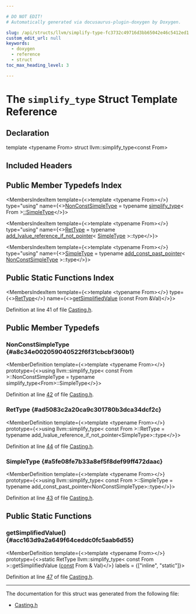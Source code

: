 ```yaml
---

# DO NOT EDIT!
# Automatically generated via docusaurus-plugin-doxygen by Doxygen.

slug: /api/structs/llvm/simplify-type-fc3732c49716d3bb65042e46c5412ed1
custom_edit_url: null
keywords:
  - doxygen
  - reference
  - struct
toc_max_heading_level: 3

---
```





# The `simplify_type` Struct Template Reference

<DoxygenPage pluginConfig={pluginConfig}>



## Declaration

<CodeBlock>template &lt;typename From&gt;
struct llvm::simplify_type&lt;const From&gt;</CodeBlock>

## Included Headers

<IncludesList>
<IncludesListItem
  filePath="llvm/Support/Casting.h"
  permalink="/docs/api/files/include/include/llvm/include/llvm/support/casting-h"
  isLocal="true" />
</IncludesList>

## Public Member Typedefs Index

<MembersIndex>

<MembersIndexItem
  template={<>template &lt;typename From&gt;</>}
  type="using"
  name={<><a href="#a8c34e002059040522f6f31cbcbf360b1">NonConstSimpleType</a> = typename <a href="/docs/api/structs/llvm/simplify-type">simplify&#95;type</a>&lt; From &gt;<a href="#a5fe08fe7b33a8ef5f8def99ff472daac">::SimpleType</a></>}>
</MembersIndexItem>

<MembersIndexItem
  template={<>template &lt;typename From&gt;</>}
  type="using"
  name={<><a href="#ad5083c2a20ca9c301780b3dca34dcf2c">RetType</a> = typename <a href="/docs/api/structs/llvm/add-lvalue-reference-if-not-pointer">add&#95;lvalue&#95;reference&#95;if&#95;not&#95;pointer</a>&lt; <a href="#a5fe08fe7b33a8ef5f8def99ff472daac">SimpleType</a> &gt;::type</>}>
</MembersIndexItem>

<MembersIndexItem
  template={<>template &lt;typename From&gt;</>}
  type="using"
  name={<><a href="#a5fe08fe7b33a8ef5f8def99ff472daac">SimpleType</a> = typename <a href="/docs/api/structs/llvm/add-const-past-pointer">add&#95;const&#95;past&#95;pointer</a>&lt; <a href="#a8c34e002059040522f6f31cbcbf360b1">NonConstSimpleType</a> &gt;::type</>}>
</MembersIndexItem>

</MembersIndex>

## Public Static Functions Index

<MembersIndex>

<MembersIndexItem
  template={<>template &lt;typename From&gt;</>}
  type={<><a href="#ad5083c2a20ca9c301780b3dca34dcf2c">RetType</a></>}
  name={<><a href="#acc163d9a2a649f64ceddc0fc5aab6d55">getSimplifiedValue</a> (const From &amp;Val)</>}>
</MembersIndexItem>

</MembersIndex>


Definition at line 41 of file <a href="/docs/api/files/include/include/llvm/include/llvm/support/casting-h">Casting.h</a>.

<SectionDefinition>

## Public Member Typedefs

### NonConstSimpleType {#a8c34e002059040522f6f31cbcbf360b1}

<MemberDefinition
  template={<>template &lt;typename From&gt;</>}
  prototype={<>using llvm::simplify&#95;type&lt; const From &gt;::NonConstSimpleType =  typename simplify&#95;type&lt;From&gt;::SimpleType</>}>

Definition at line <a href="/docs/api/files/include/include/llvm/include/llvm/support/casting-h/#l00042">42</a> of file <a href="/docs/api/files/include/include/llvm/include/llvm/support/casting-h">Casting.h</a>.
</MemberDefinition>

### RetType {#ad5083c2a20ca9c301780b3dca34dcf2c}

<MemberDefinition
  template={<>template &lt;typename From&gt;</>}
  prototype={<>using llvm::simplify&#95;type&lt; const From &gt;::RetType = 
      typename add&#95;lvalue&#95;reference&#95;if&#95;not&#95;pointer&lt;SimpleType&gt;::type</>}>

Definition at line <a href="/docs/api/files/include/include/llvm/include/llvm/support/casting-h/#l00044">44</a> of file <a href="/docs/api/files/include/include/llvm/include/llvm/support/casting-h">Casting.h</a>.
</MemberDefinition>

### SimpleType {#a5fe08fe7b33a8ef5f8def99ff472daac}

<MemberDefinition
  template={<>template &lt;typename From&gt;</>}
  prototype={<>using llvm::simplify&#95;type&lt; const From &gt;::SimpleType =  typename add&#95;const&#95;past&#95;pointer&lt;NonConstSimpleType&gt;::type</>}>

Definition at line <a href="/docs/api/files/include/include/llvm/include/llvm/support/casting-h/#l00043">43</a> of file <a href="/docs/api/files/include/include/llvm/include/llvm/support/casting-h">Casting.h</a>.
</MemberDefinition>

</SectionDefinition>

<SectionDefinition>

## Public Static Functions

### getSimplifiedValue() {#acc163d9a2a649f64ceddc0fc5aab6d55}

<MemberDefinition
  template={<>template &lt;typename From&gt;</>}
  prototype={<>static RetType llvm::simplify&#95;type&lt; const From &gt;::getSimplifiedValue (<a href="/docs/api/files/lib/lib/target/lib/target/aarch64/aarch64promoteconstant-cpp/#a90f8350fecae261c25be85d38b451bff">const</a> From &amp; Val)</>}
  labels = {["inline", "static"]}>

Definition at line <a href="/docs/api/files/include/include/llvm/include/llvm/support/casting-h/#l00047">47</a> of file <a href="/docs/api/files/include/include/llvm/include/llvm/support/casting-h">Casting.h</a>.
</MemberDefinition>

</SectionDefinition>

<hr/>

The documentation for this struct was generated from the following file:

<ul>
<li><a href="/docs/api/files/include/include/llvm/include/llvm/support/casting-h">Casting.h</a></li>
</ul>

</DoxygenPage>
